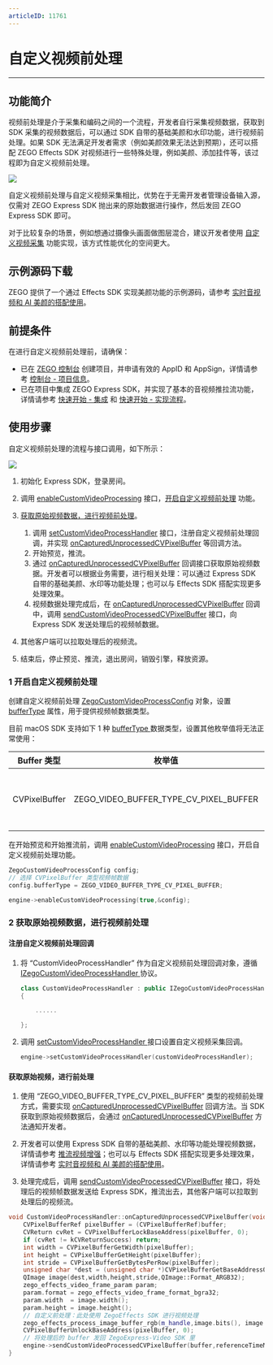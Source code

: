 ```yaml
---
articleID: 11761
---
```



# 自定义视频前处理

- - -

## 功能简介

视频前处理是介于采集和编码之间的一个流程，开发者自行采集视频数据，获取到 SDK 采集的视频数据后，可以通过 SDK 自带的基础美颜和水印功能，进行视频前处理。如果 SDK 无法满足开发者需求（例如美颜效果无法达到预期），还可以搭配 ZEGO Effects SDK 对视频进行一些特殊处理，例如美颜、添加挂件等，该过程即为自定义视频前处理。

<Frame width="512" height="auto" caption=""><img src="https://storage.zego.im/sdk-doc/Pics/Common/ZegoExpressEngine/video_pre_processing.png" /></Frame>

自定义视频前处理与自定义视频采集相比，优势在于无需开发者管理设备输入源，仅需对 ZEGO Express SDK 抛出来的原始数据进行操作，然后发回 ZEGO Express SDK 即可。

<Note title="说明">


对于比较复杂的场景，例如想通过摄像头画面做图层混合，建议开发者使用 [自定义视频采集](!VideoAdvanced/CustomVideoCapture) 功能实现，该方式性能优化的空间更大。


</Note>




## 示例源码下载

ZEGO 提供了一个通过 Effects SDK 实现美颜功能的示例源码，请参考 [实时音视频和 AI 美颜的搭配使用](/real-time-video-macos-cpp/best-practice/integration-with-zego-effects-sdk)。

## 前提条件

在进行自定义视频前处理前，请确保：

- 已在 [ZEGO 控制台](https://console.zego.im) 创建项目，并申请有效的 AppID 和 AppSign，详情请参考 [控制台 - 项目信息](/console/project-info)。
- 已在项目中集成 ZEGO Express SDK，并实现了基本的音视频推拉流功能，详情请参考 [快速开始 - 集成](!Integration/SDK_Integration) 和 [快速开始 - 实现流程](!Integration/Solution_Implementation)。


## 使用步骤

自定义视频前处理的流程与接口调用，如下所示：

<Frame width="512" height="auto" caption=""><img src="https://storage.zego.im/sdk-doc/Pics/Common/ZegoExpressEngine/custom_video_process_mac_new.png" /></Frame>

1. 初始化 Express SDK，登录房间。

2. 调用 [enableCustomVideoProcessing](@enableCustomVideoProcessing) 接口，[开启自定义视频前处理](#1-开启自定义视频前处理) 功能。

3. [获取原始视频数据，进行视频前处理](#2-获取原始视频数据进行视频前处理)。

    1. 调用 [setCustomVideoProcessHandler](@setCustomVideoProcessHandler) 接口，注册自定义视频前处理回调，并实现 [onCapturedUnprocessedCVPixelBuffer](@onCapturedUnprocessedCVPixelBuffer) 等回调方法。
    2. 开始预览，推流。
    3. 通过 [onCapturedUnprocessedCVPixelBuffer](@onCapturedUnprocessedCVPixelBuffer) 回调接口获取原始视频数据。开发者可以根据业务需要，进行相关处理：可以通过 Express SDK 自带的基础美颜、水印等功能处理；也可以与 Effects SDK 搭配实现更多处理效果。
    4. 视频数据处理完成后，在 [onCapturedUnprocessedCVPixelBuffer](@onCapturedUnprocessedCVPixelBuffer) 回调中，调用 [sendCustomVideoProcessedCVPixelBuffer](@sendCustomVideoProcessedCVPixelBuffer) 接口，向 Express SDK 发送处理后的视频帧数据。

4. 其他客户端可以拉取处理后的视频流。
5. 结束后，停止预览、推流，退出房间，销毁引擎，释放资源。

### 1 开启自定义视频前处理

创建自定义视频前处理 [ZegoCustomVideoProcessConfig](@-ZegoCustomVideoProcessConfig) 对象，设置 [bufferType](@bufferType) 属性，用于提供视频帧数据类型。

目前 macOS SDK 支持如下 1 种 [bufferType ](@-ZegoVideoBufferType) 数据类型，设置其他枚举值将无法正常使用：

| Buffer 类型 | 枚举值|说明 |
|-----|------|-----|
| CVPixelBuffer | ZEGO_VIDEO_BUFFER_TYPE_CV_PIXEL_BUFFER |表示 CVPixelBufferRef 类型的原始视频数据，格式为 BGRA32。|

在开始预览和开始推流前，调用 [enableCustomVideoProcessing](@enableCustomVideoProcessing) 接口，开启自定义视频前处理功能。

```cpp
ZegoCustomVideoProcessConfig config;
// 选择 CVPixelBuffer 类型视频帧数据
config.bufferType = ZEGO_VIDEO_BUFFER_TYPE_CV_PIXEL_BUFFER;

engine->enableCustomVideoProcessing(true,&config);
```

### 2 获取原始视频数据，进行视频前处理

#### 注册自定义视频前处理回调

1. 将 “CustomVideoProcessHandler” 作为自定义视频前处理回调对象，遵循 [IZegoCustomVideoProcessHandler ](@-IZegoCustomVideoProcessHandler) 协议。

    ```cpp
    class CustomVideoProcessHandler : public IZegoCustomVideoProcessHandler
    {

        ......

    };
    ```

2. 调用 [setCustomVideoProcessHandler ](@setCustomVideoProcessHandler) 接口设置自定义视频采集回调。

    ```cpp
    engine->setCustomVideoProcessHandler(customVideoProcessHandler);
    ```

#### 获取原始视频，进行前处理

1. 使用 “ZEGO_VIDEO_BUFFER_TYPE_CV_PIXEL_BUFFER” 类型的视频前处理方式，需要实现 [onCapturedUnprocessedCVPixelBuffer](@onCapturedUnprocessedCVPixelBuffer) 回调方法。当 SDK 获取到原始视频数据后，会通过 [onCapturedUnprocessedCVPixelBuffer](@onCapturedUnprocessedCVPixelBuffer) 方法通知开发者。

2. 开发者可以使用 Express SDK 自带的基础美颜、水印等功能处理视频数据，详情请参考 [推流视频增强](!Publish_Video_Enhanced)；也可以与 Effects SDK 搭配实现更多处理效果，详情请参考 [实时音视频和 AI 美颜的搭配使用](/real-time-video-macos-cpp/best-practice/integration-with-zego-effects-sdk)。


3. 处理完成后，调用 [sendCustomVideoProcessedCVPixelBuffer](@sendCustomVideoProcessedCVPixelBuffer) 接口，将处理后的视频帧数据发送给 Express SDK，推流出去，其他客户端可以拉取到处理后的视频流。

```cpp
void CustomVideoProcessHandler::onCapturedUnprocessedCVPixelBuffer(void * buffer, unsigned long long referenceTimeMillisecond, ZegoPublishChannel channel) {
    CVPixelBufferRef pixelBuffer = (CVPixelBufferRef)buffer;
    CVReturn cvRet = CVPixelBufferLockBaseAddress(pixelBuffer, 0);
    if (cvRet != kCVReturnSuccess) return;
    int width = CVPixelBufferGetWidth(pixelBuffer);
    int height = CVPixelBufferGetHeight(pixelBuffer);
    int stride = CVPixelBufferGetBytesPerRow(pixelBuffer);
    unsigned char *dest = (unsigned char *)CVPixelBufferGetBaseAddressOfPlane(pixelBuffer, 0);
    QImage image(dest,width,height,stride,QImage::Format_ARGB32);
    zego_effects_video_frame_param param;
    param.format = zego_effects_video_frame_format_bgra32;
    param.width  = image.width();
    param.height = image.height();
    // 自定义前处理：此处使用 ZegoEffects SDK 进行视频处理
    zego_effects_process_image_buffer_rgb(m_handle,image.bits(), image.bytesPerLine() * image.height(),param);
    CVPixelBufferUnlockBaseAddress(pixelBuffer, 0);
    // 将处理后的 buffer 发回 ZegoExpress-Video SDK 里
    engine->sendCustomVideoProcessedCVPixelBuffer(buffer,referenceTimeMillisecond,channel);
}
```
